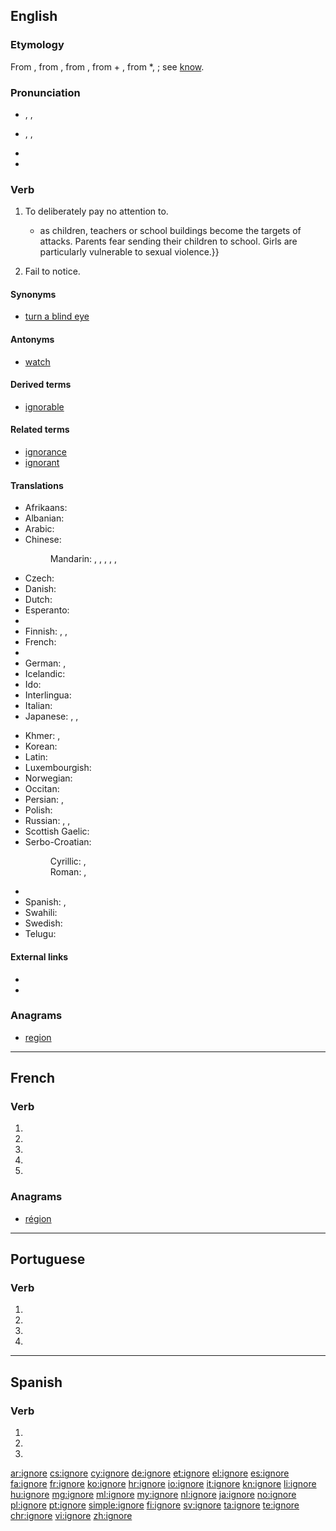 {{also|ignoré}}
==English==

===Etymology===
From {{etyl|fr|en}} {{term|ignorer|lang=fr}}, from {{etyl|la|en}} {{term|ignorare||to have no knowledge of, mistake, take no notice of, ignore|lang=la}}, from {{term|ignarus||not knowing}}, from {{term|in|lang=la}} + {{term|gnarus||knowing|lang=la}}, from *{{term/t|la|*gnoscere}}, {{term|noscere|lang=la}}; see [[know]].

===Pronunciation===
* {{a|RP}} {{enPR|ĭgnô'}}, {{IPA|/ɪɡˈnɔː/}}, {{X-SAMPA|/Ig"nO:/}}
* {{a|US}} {{enPR|ĭgnōr'}}, {{IPA|/ɪɡˈnoʊɹ/}}, {{X-SAMPA|/Ig"noUr\/}}
* {{audio|En-us-ignore.ogg|Audio (US)}}
* {{rhymes|ɔː(ɹ)}}

===Verb===
{{en-verb|ignor|ing}}

# To deliberately pay no attention to.
#*{{quote-magazine|date=2013-07-19|author=[http://www.theguardian.com/profile/marktran Mark Tran]
|volume=189|issue=6|page=1|magazine={{w|The Guardian Weekly}}
|title=[http://www.theguardian.com/global-development/2013/jul/12/war-denying-children-education Denied an education by war]
|passage=One particularly damaging, but often '''ignored''', effect of conflict on education is the proliferation of attacks on schools{{...}}as children, teachers or school buildings become the targets of attacks. Parents fear sending their children to school. Girls are particularly vulnerable to sexual violence.}}
# {{context|obsolete|lang=en}} Fail to notice.

====Synonyms====
* [[turn a blind eye]]

====Antonyms====
* [[watch]]

====Derived terms====
* [[ignorable]]

====Related terms====
* [[ignorance]]
* [[ignorant]]

====Translations====
{{trans-top|to deliberately pay no attention to}}
* Afrikaans: {{t-|af|ignoreer}}
* Albanian: {{t-|sq|injoroj}}
* Arabic: {{t-|ar|تجاهل|tr=tajāhala}}
* Chinese:
*: Mandarin: {{t|cmn|忽視|sc=Hani}}, {{t|cmn|忽视|tr=hūshì|sc=Hani}}, {{t-|cmn|忽略|tr=hūlüè|sc=Hani}}, {{t|cmn|不理|tr=bù lǐ|sc=Hani}}, {{t-|cmn|不問|sc=Hani}}, {{t-|cmn|不问|tr=bù wèn|sc=Hani}}
* Czech: {{t+|cs|ignorovat}}
* Danish: {{t-|da|ignorere}}
* Dutch: {{t+|nl|negeren}}
* Esperanto: {{t+|eo|ignori}}
* {{trreq|fo}}
* Finnish: {{t-|fi|[[ei#Finnish|ei]] [[välittää]]}}, {{t-|fi|[[ei#Finnish|ei]] [[ottaa huomioon]]}}, {{t-|fi|sivuuttaa}}
* French: {{t-|fr|[[ne]] [[pas]] [[rendre]] [[compte]] [[de]]}}<!--note: "ignorer" is incorrect; this means "to be ignorant of", not "to ignore"-->
* {{trreq|ka}}
* German: {{t+|de|ignorieren}}, {{t+|de|missachten}}
* Icelandic: {{t-|is|hunsa}}
* Ido: {{t+|io|ignorar}}
* Interlingua: {{t-|ia|ignorar}}
* Italian: {{t+|it|ignorare}}
* Japanese: {{t-|ja|顧みない|tr=[[かえりみない]], kaeriminai|sc=Jpan}}, {{t-|ja|無視する|tr=mushi-suru}}, {{t-|ja|目をつぶる|tr=me-o tsuburu}}
{{trans-mid}}
* Khmer: {{t-|km|មិនធ្វើដឹងធ្វើឬ|tr=mɨn tvəə dəŋ tvəə rɨɨ|sc=Khmr}}, {{t-|km|ធ្វើថ្លង់ធ្វើគ|tr=tvəə tlɑŋ tvəə kɔɔ|sc=Khmr}}
* Korean: {{t+|ko|무시하다|tr=musihada|sc=Hang}}
* Latin: {{t-|la|ignoro}}
* Luxembourgish: {{t-|lb|ignoréieren}}
* Norwegian: {{t-|no|ignorere}}
* Occitan: {{t+|oc|ignorar}}
* Persian: {{t-|fa|چشم‌پوشی کردن|tr=čašm-puši kardan|sc=fa-Arab}}, {{t+|fa|نادیده گرفتن|tr=nâdide gereftan|sc=fa-Arab}}
* Polish: {{t+|pl|ignorować}}
* Russian: {{t+|ru|игнорировать|tr=ignorírovat'}}, {{t+|ru|пренебрегать|tr=prenebregát'}}, {{t-|ru|не принимать во внимание|tr=ne prinimát' vo vnimánije}}
* Scottish Gaelic: {{t-|gd|leig seachad}}
* Serbo-Croatian:
*: Cyrillic: {{t-|sh|игнорисати|tr=ignorisati|sc=Cyrl}}, {{t-|sh|игнорирати|tr=ignorirati|sc=Cyrl}}
*: Roman: {{t-|sh|ignorisati}}, {{t-|sh|ignorirati}}
* {{trreq|sk}}
* Spanish: {{t+|es|ignorar}}, {{t+|es|desoír}}
* Swahili: {{t+|sw|puuza}}
* Swedish: {{t+|sv|ignorera}}
* Telugu: {{t-|te|విస్మరించు|tr=vismariMcu|sc=Telu}}
{{trans-bottom}}

====External links====
* {{R:Webster 1913}}
* {{R:Century 1911}}

===Anagrams===
* [[region#English|region]]

----

==French==

===Verb===
{{fr-verb-form}}

# {{conjugation of|ignorer||1|s|pres|ind|lang=fr}}
# {{conjugation of|ignorer||3|s|pres|ind|lang=fr}}
# {{conjugation of|ignorer||1|s|pres|sub|lang=fr}}
# {{conjugation of|ignorer||3|s|pres|sub|lang=fr}}
# {{conjugation of|ignorer||2|s|imp|lang=fr}}

===Anagrams===
* [[région#French|région]]

----

==Portuguese==

===Verb===
{{pt-verb-form}}

# {{pt-verb form of|ignorar|ar|subjunctive|present|singular|first}}
# {{pt-verb form of|ignorar|ar|subjunctive|present|singular|third}}
# {{pt-verb form of|ignorar|ar|imperative|affirmative|singular|third|}}
# {{pt-verb form of|ignorar|ar|imperative|negative|singular|third|}}

----

==Spanish==

===Verb===
{{es-verb-form|ignorar}}

# {{es-verb form of|ending=ar|mood=subjunctive|tense=present|pers=1|number=singular|ignorar}}
# {{es-verb form of|ending=ar|mood=subjunctive|tense=present|pers=2|formal=yes|number=singular|ignorar}}
# {{es-verb form of|ending=ar|mood=subjunctive|tense=present|pers=3|number=singular|ignorar}}

[[ar:ignore]]
[[cs:ignore]]
[[cy:ignore]]
[[de:ignore]]
[[et:ignore]]
[[el:ignore]]
[[es:ignore]]
[[fa:ignore]]
[[fr:ignore]]
[[ko:ignore]]
[[hr:ignore]]
[[io:ignore]]
[[it:ignore]]
[[kn:ignore]]
[[li:ignore]]
[[hu:ignore]]
[[mg:ignore]]
[[ml:ignore]]
[[my:ignore]]
[[nl:ignore]]
[[ja:ignore]]
[[no:ignore]]
[[pl:ignore]]
[[pt:ignore]]
[[simple:ignore]]
[[fi:ignore]]
[[sv:ignore]]
[[ta:ignore]]
[[te:ignore]]
[[chr:ignore]]
[[vi:ignore]]
[[zh:ignore]]